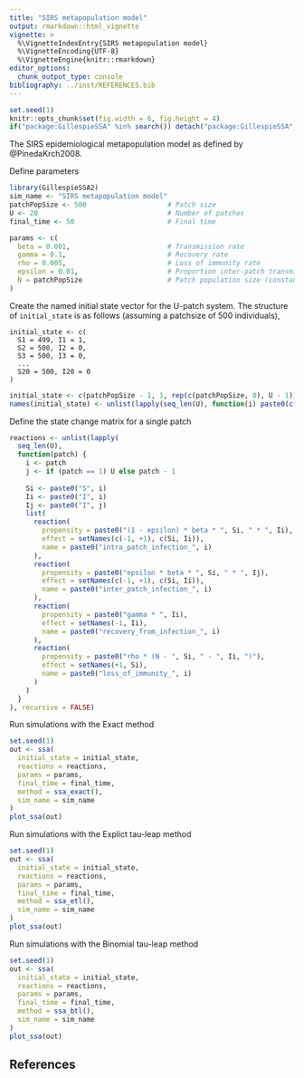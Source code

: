 ```yaml
---
title: "SIRS metapopulation model"
output: rmarkdown::html_vignette
vignette: >
  %\VignetteIndexEntry{SIRS metapopulation model}
  %\VignetteEncoding{UTF-8}
  %\VignetteEngine{knitr::rmarkdown}
editor_options: 
  chunk_output_type: console
bibliography: ../inst/REFERENCES.bib
---
```


<!-- github markdown built using 
rmarkdown::render("vignettes/epi_chain.Rmd", output_format = "github_document")
-->

```r
set.seed(1)
knitr::opts_chunk$set(fig.width = 6, fig.height = 4)
if("package:GillespieSSA" %in% search()) detach("package:GillespieSSA", unload=TRUE) 
```

The SIRS epidemiological metapopulation model as defined by @PinedaKrch2008.

Define parameters
```r
library(GillespieSSA2)
sim_name <- "SIRS metapopulation model"
patchPopSize <- 500                    # Patch size
U <- 20                                # Number of patches
final_time <- 50                       # Final time

params <- c(
  beta = 0.001,                        # Transmission rate
  gamma = 0.1,                         # Recovery rate
  rho = 0.005,                         # Loss of immunity rate
  epsilon = 0.01,                      # Proportion inter-patch transmissions
  N = patchPopSize                     # Patch population size (constant)
) 
```

Create the named initial state vector for the U-patch system. The structure of
`initial_state` is as follows (assuming a patchsize of 500 individuals),
```
initial_state <- c(
  S1 = 499, I1 = 1, 
  S2 = 500, I2 = 0,
  S3 = 500, I3 = 0, 
  ... 
  S20 = 500, I20 = 0
)
```
```r
initial_state <- c(patchPopSize - 1, 1, rep(c(patchPopSize, 0), U - 1))
names(initial_state) <- unlist(lapply(seq_len(U), function(i) paste0(c("S", "I"), i)))
```

Define the state change matrix for a single patch
```r
reactions <- unlist(lapply(
  seq_len(U),
  function(patch) {
    i <- patch
    j <- if (patch == 1) U else patch - 1
    
    Si <- paste0("S", i)
    Ii <- paste0("I", i)
    Ij <- paste0("I", j)
    list(
      reaction(
        propensity = paste0("(1 - epsilon) * beta * ", Si, " * ", Ii), 
        effect = setNames(c(-1, +1), c(Si, Ii)),
        name = paste0("intra_patch_infection_", i)
      ),
      reaction(
        propensity = paste0("epsilon * beta * ", Si, " * ", Ij),
        effect = setNames(c(-1, +1), c(Si, Ii)),
        name = paste0("inter_patch_infection_", i)
      ), 
      reaction(
        propensity = paste0("gamma * ", Ii),
        effect = setNames(-1, Ii),
        name = paste0("recovery_from_infection_", i)
      ),
      reaction(
        propensity = paste0("rho * (N - ", Si, " - ", Ii, ")"),
        effect = setNames(+1, Si),
        name = paste0("loss_of_immunity_", i)
      )
    )
  }
), recursive = FALSE)
```

Run simulations with the Exact method
```r
set.seed(1)
out <- ssa(
  initial_state = initial_state,
  reactions = reactions,
  params = params,
  final_time = final_time,
  method = ssa_exact(),
  sim_name = sim_name
) 
plot_ssa(out)
```

Run simulations with the Explict tau-leap method
```r
set.seed(1)
out <- ssa(
  initial_state = initial_state,
  reactions = reactions,
  params = params,
  final_time = final_time,
  method = ssa_etl(),
  sim_name = sim_name
) 
plot_ssa(out)
```

Run simulations with the Binomial tau-leap method
```r
set.seed(1)
out <- ssa(
  initial_state = initial_state,
  reactions = reactions,
  params = params,
  final_time = final_time,
  method = ssa_btl(),
  sim_name = sim_name
) 
plot_ssa(out)
```

## References
